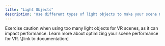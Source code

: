 ```yaml
---
title: "Light Objects"
description: "Use different types of light objects to make your scene more realistic and engaging. "
---
```


<Info>
  Exercise caution when using too many light objects for VR scenes, as it can impact performance. Learn more about optimizing your scene performance for VR. \[link to documentation]
</Info>